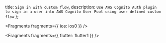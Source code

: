   title: `Sign in with custom flow`,
  description: `Use AWS Cognito Auth plugin to sign in a user into AWS Cognito User Pool using user defined custom flow`
};


<Fragments fragments={{ ios: ios0 }} />


<Fragments fragments={{ flutter: flutter1 }} />
